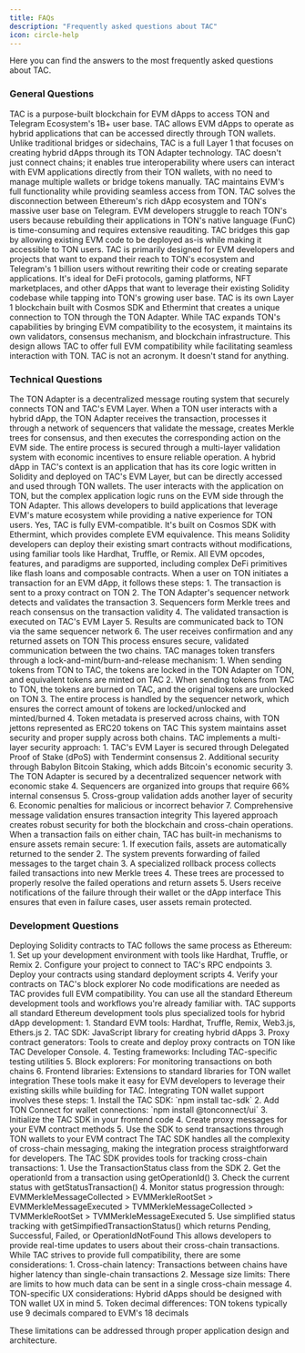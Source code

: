 ```yaml
---
title: FAQs
description: "Frequently asked questions about TAC"
icon: circle-help
---
```


Here you can find the answers to the most frequently asked questions about TAC.

### General Questions

<Accordion title="What is TAC?">
  TAC is a purpose-built blockchain for EVM dApps to access TON and Telegram
  Ecosystem's 1B+ user base. TAC allows EVM dApps to operate as hybrid
  applications that can be accessed directly through TON wallets.
</Accordion>
<Accordion title="How does TAC differ from other blockchain solutions?">
  Unlike traditional bridges or sidechains, TAC is a full Layer 1 that focuses
  on creating hybrid dApps through its TON Adapter technology. TAC doesn't just
  connect chains; it enables true interoperability where users can interact with
  EVM applications directly from their TON wallets, with no need to manage
  multiple wallets or bridge tokens manually. TAC maintains EVM's full
  functionality while providing seamless access from TON.
</Accordion>
<Accordion title="What problem does TAC solve?">
  TAC solves the disconnection between Ethereum's rich dApp ecosystem and TON's
  massive user base on Telegram. EVM developers struggle to reach TON's users
  because rebuilding their applications in TON's native language (FunC) is
  time-consuming and requires extensive reauditing. TAC bridges this gap by
  allowing existing EVM code to be deployed as-is while making it accessible to
  TON users.
</Accordion>
<Accordion title="Who is TAC designed for?">
  TAC is primarily designed for EVM developers and projects that want to expand
  their reach to TON's ecosystem and Telegram's 1 billion users without
  rewriting their code or creating separate applications. It's ideal for DeFi
  protocols, gaming platforms, NFT marketplaces, and other dApps that want to
  leverage their existing Solidity codebase while tapping into TON's growing
  user base.
</Accordion>
<Accordion title="Is TAC its own blockchain or an extension of TON?">
  TAC is its own Layer 1 blockchain built with Cosmos SDK and Ethermint that
  creates a unique connection to TON through the TON Adapter. While TAC expands
  TON's capabilities by bringing EVM compatibility to the ecosystem, it
  maintains its own validators, consensus mechanism, and blockchain
  infrastructure. This design allows TAC to offer full EVM compatibility while
  facilitating seamless interaction with TON.
</Accordion>
<Accordion title="What does TAC stand for?">
  TAC is not an acronym. It doesn't stand for anything.
</Accordion>

### Technical Questions

<Accordion title="How does the TON Adapter work?">
  The TON Adapter is a decentralized message routing system that securely
  connects TON and TAC's EVM Layer. When a TON user interacts with a hybrid
  dApp, the TON Adapter receives the transaction, processes it through a network
  of sequencers that validate the message, creates Merkle trees for consensus,
  and then executes the corresponding action on the EVM side. The entire process
  is secured through a multi-layer validation system with economic incentives to
  ensure reliable operation.
</Accordion>
<Accordion title="What is a hybrid dApp in the context of TAC?">
  A hybrid dApp in TAC's context is an application that has its core logic
  written in Solidity and deployed on TAC's EVM Layer, but can be directly
  accessed and used through TON wallets. The user interacts with the application
  on TON, but the complex application logic runs on the EVM side through the TON
  Adapter. This allows developers to build applications that leverage EVM's
  mature ecosystem while providing a native experience for TON users.
</Accordion>
<Accordion title="Is TAC fully EVM-compatible?">
  Yes, TAC is fully EVM-compatible. It's built on Cosmos SDK with Ethermint,
  which provides complete EVM equivalence. This means Solidity developers can
  deploy their existing smart contracts without modifications, using familiar
  tools like Hardhat, Truffle, or Remix. All EVM opcodes, features, and
  paradigms are supported, including complex DeFi primitives like flash loans
  and composable contracts.
</Accordion>
<Accordion title="How are transactions processed between TON and TAC?">
  When a user on TON initiates a transaction for an EVM dApp, it follows these
  steps: 1. The transaction is sent to a proxy contract on TON 2. The TON
  Adapter's sequencer network detects and validates the transaction 3.
  Sequencers form Merkle trees and reach consensus on the transaction validity
  4. The validated transaction is executed on TAC's EVM Layer 5. Results are
  communicated back to TON via the same sequencer network 6. The user receives
  confirmation and any returned assets on TON This process ensures secure,
  validated communication between the two chains.
</Accordion>
<Accordion title="How does TAC handle token transfers between chains?">
  TAC manages token transfers through a lock-and-mint/burn-and-release
  mechanism: 1. When sending tokens from TON to TAC, the tokens are locked in
  the TON Adapter on TON, and equivalent tokens are minted on TAC 2. When
  sending tokens from TAC to TON, the tokens are burned on TAC, and the original
  tokens are unlocked on TON 3. The entire process is handled by the sequencer
  network, which ensures the correct amount of tokens are locked/unlocked and
  minted/burned 4. Token metadata is preserved across chains, with TON jettons
  represented as ERC20 tokens on TAC This system maintains asset security and
  proper supply across both chains.
</Accordion>
<Accordion title="What security measures does TAC implement?">
  TAC implements a multi-layer security approach: 1. TAC's EVM Layer is secured
  through Delegated Proof of Stake (dPoS) with Tendermint consensus 2.
  Additional security through Babylon Bitcoin Staking, which adds Bitcoin's
  economic security 3. The TON Adapter is secured by a decentralized sequencer
  network with economic stake 4. Sequencers are organized into groups that
  require 66% internal consensus 5. Cross-group validation adds another layer of
  security 6. Economic penalties for malicious or incorrect behavior 7.
  Comprehensive message validation ensures transaction integrity This layered
  approach creates robust security for both the blockchain and cross-chain
  operations.
</Accordion>
<Accordion title="How does TAC handle failed transactions?">
  When a transaction fails on either chain, TAC has built-in mechanisms to
  ensure assets remain secure: 1. If execution fails, assets are automatically
  returned to the sender 2. The system prevents forwarding of failed messages to
  the target chain 3. A specialized rollback process collects failed
  transactions into new Merkle trees 4. These trees are processed to properly
  resolve the failed operations and return assets 5. Users receive notifications
  of the failure through their wallet or the dApp interface This ensures that
  even in failure cases, user assets remain protected.
</Accordion>

### Development Questions

<Accordion title="How do I deploy my existing Solidity contracts to TAC?">
Deploying Solidity contracts to TAC follows the same process as Ethereum:
1. Set up your development environment with tools like Hardhat, Truffle, or Remix
2. Configure your project to connect to TAC's RPC endpoints
3. Deploy your contracts using standard deployment scripts
4. Verify your contracts on TAC's block explorer
No code modifications are needed as TAC provides full EVM compatibility. You can use all the standard Ethereum development tools and workflows you're already familiar with.
</Accordion>
<Accordion title="What tools are available for building on TAC?">
TAC supports all standard Ethereum development tools plus specialized tools for hybrid dApp development:
1. Standard EVM tools: Hardhat, Truffle, Remix, Web3.js, Ethers.js
2. TAC SDK: JavaScript library for creating hybrid dApps
3. Proxy contract generators: Tools to create and deploy proxy contracts on TON like TAC Developer Console. 
4. Testing frameworks: Including TAC-specific testing utilities
5. Block explorers: For monitoring transactions on both chains
6. Frontend libraries: Extensions to standard libraries for TON wallet integration
These tools make it easy for EVM developers to leverage their existing skills while building for TAC.
</Accordion>
<Accordion title="How do I integrate TON wallet support in my dApp?">
Integrating TON wallet support involves these steps:
1. Install the TAC SDK: `npm install tac-sdk`
2. Add TON Connect for wallet connections: `npm install @tonconnect/ui`
3. Initialize the TAC SDK in your frontend code
4. Create proxy messages for your EVM contract methods
5. Use the SDK to send transactions through TON wallets to your EVM contract
The TAC SDK handles all the complexity of cross-chain messaging, making the integration process straightforward for developers.
</Accordion>
<Accordion title="How do I track cross-chain transactions?">
The TAC SDK provides tools for tracking cross-chain transactions:
1. Use the TransactionStatus class from the SDK
2. Get the operationId from a transaction using getOperationId()
3. Check the current status with getStatusTransaction()
4. Monitor status progression through: EVMMerkleMessageCollected > EVMMerkleRootSet > EVMMerkleMessageExecuted > TVMMerkleMessageCollected > TVMMerkleRootSet > TVMMerkleMessageExecuted
5. Use simplified status tracking with getSimpifiedTransactionStatus() which returns Pending, Successful, Failed, or OperationIdNotFound
This allows developers to provide real-time updates to users about their cross-chain transactions.
</Accordion>
<Accordion title="Are there any limitations when building hybrid dApps?">
While TAC strives to provide full compatibility, there are some considerations:
1. Cross-chain latency: Transactions between chains have higher latency than single-chain transactions
2. Message size limits: There are limits to how much data can be sent in a single cross-chain message
4. TON-specific UX considerations: Hybrid dApps should be designed with TON wallet UX in mind
5. Token decimal differences: TON tokens typically use 9 decimals compared to EVM's 18 decimals

These limitations can be addressed through proper application design and architecture.

</Accordion>
